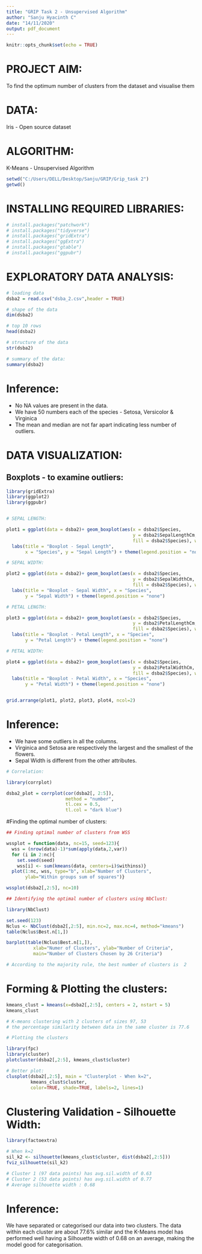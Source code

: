 ---
title: "GRIP Task 2 - Unsupervised Algorithm"
author: "Sanju Hyacinth C"
date: "14/11/2020"
output: pdf_document
---

```{r setup, include=FALSE}
knitr::opts_chunk$set(echo = TRUE)

```

# PROJECT AIM: 
To find the optimum number of clusters from the dataset and visualise them

# DATA:
Iris - Open source dataset

# ALGORITHM:
K-Means - Unsupervised Algorithm


```{r, include=FALSE}

setwd("C:/Users/DELL/Desktop/Sanju/GRIP/Grip_task 2")
getwd()

```

# INSTALLING REQUIRED LIBRARIES:

```{r}

# install.packages("patchwork")
# install.packages("tidyverse")
# install.packages("gridExtra")
# install.packages("ggExtra")
# install.packages("gtable")
# install.packages("ggpubr")

```


# EXPLORATORY DATA ANALYSIS:

```{r}

# loading data
dsba2 = read.csv("dsba_2.csv",header = TRUE)

# shape of the data
dim(dsba2)

# top 10 rows
head(dsba2)

# structure of the data
str(dsba2)

```

```{r}

# summary of the data:
summary(dsba2)

```

# Inference:

* No NA values are present in the data.
* We have 50 numbers each of the species - Setosa, Versicolor & Virginica
* The mean and median are not far apart indicating less number of outliers.

# DATA VISUALIZATION:

## Boxplots - to examine outliers:

```{r}

library(gridExtra)
library(ggplot2)
library(ggpubr)


# SEPAL LENGTH:

plot1 = ggplot(data = dsba2)+ geom_boxplot(aes(x = dsba2$Species, 
                                               y = dsba2$SepalLengthCm, 
                                               fill = dsba2$Species), width=0.5) + 
  labs(title = "Boxplot - Sepal Length", 
       x = "Species", y = "Sepal Length") + theme(legend.position = "none")

# SEPAL WIDTH:

plot2 = ggplot(data = dsba2)+ geom_boxplot(aes(x = dsba2$Species, 
                                               y = dsba2$SepalWidthCm, 
                                               fill = dsba2$Species), width=0.5) + 
  labs(title = "Boxplot - Sepal Width", x = "Species", 
       y = "Sepal Width") + theme(legend.position = "none")

# PETAL LENGTH:

plot3 = ggplot(data = dsba2)+ geom_boxplot(aes(x = dsba2$Species, 
                                               y = dsba2$PetalLengthCm, 
                                               fill = dsba2$Species), width=0.5) + 
  labs(title = "Boxplot - Petal Length", x = "Species", 
       y = "Petal Length") + theme(legend.position = "none")

# PETAL WIDTH:

plot4 = ggplot(data = dsba2)+ geom_boxplot(aes(x = dsba2$Species, 
                                               y = dsba2$PetalWidthCm, 
                                               fill = dsba2$Species), width=0.5) + 
  labs(title = "Boxplot - Petal Width", x = "Species", 
       y = "Petal Width") + theme(legend.position = "none")


grid.arrange(plot1, plot2, plot3, plot4, ncol=2)

```

# Inference:

* We have some outliers in all the columns.
* Virginica and Setosa are respectively the largest and the smallest of the flowers.
* Sepal Width is different from the other attributes.


```{r}

# Correlation:

library(corrplot)

dsba2_plot = corrplot(cor(dsba2[, 2:5]), 
                      method = "number", 
                      tl.cex = 0.5, 
                      tl.col = "dark blue")

```

#Finding the optimal number of clusters:

```{r}

## Finding optimal number of clusters from WSS

wssplot = function(data, nc=15, seed=123){
  wss = (nrow(data)-1)*sum(apply(data,2,var))
  for (i in 2:nc){
    set.seed(seed)
    wss[i] <- sum(kmeans(data, centers=i)$withinss)}
  plot(1:nc, wss, type="b", xlab="Number of Clusters",
       ylab="Within groups sum of squares")}

wssplot(dsba2[,2:5], nc=10)

```

```{r}

## Identifying the optimal number of clusters using NbClust:

library(NbClust)

set.seed(123)
Nclus <- NbClust(dsba2[,2:5], min.nc=2, max.nc=4, method="kmeans")
table(Nclus$Best.n[1,])

```

```{r}

barplot(table(Nclus$Best.n[1,]),
          xlab="Numer of Clusters", ylab="Number of Criteria",
          main="Number of Clusters Chosen by 26 Criteria")

# According to the majority rule, the best number of clusters is  2

```


# Forming & Plotting the clusters:

```{r}

kmeans_clust = kmeans(x=dsba2[,2:5], centers = 2, nstart = 5)
kmeans_clust

# K-means clustering with 2 clusters of sizes 97, 53
# the percentage similarity between data in the same cluster is 77.6 

```

```{r}

# Plotting the clusters

library(fpc)
library(cluster)
plotcluster(dsba2[,2:5], kmeans_clust$cluster)

# Better plot:
clusplot(dsba2[,2:5], main = "Clusterplot - When k=2", 
         kmeans_clust$cluster, 
         color=TRUE, shade=TRUE, labels=2, lines=1)

```


# Clustering Validation - Silhouette Width:

```{r}

library(factoextra)

# When k=2
sil_k2 <- silhouette(kmeans_clust$cluster, dist(dsba2[,2:5]))
fviz_silhouette(sil_k2)

# Cluster 1 (97 data points) has avg.sil.width of 0.63
# Cluster 2 (53 data points) has avg.sil.width of 0.77
# Average silhouette width : 0.68

```

# Inference:

We have separated or categorised our data into two clusters. The data within each cluster are about 77.6% similar and the K-Means model has performed well having a Silhouette width of 0.68 on an average, making the model good for categorisation.



















